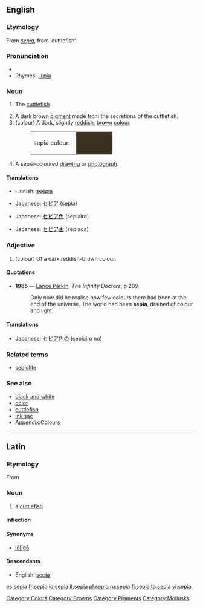 {{wikipedia}}
==English==

===Etymology===
From {{L.}} ''[[#Latin|sepia]]'', from {{AGr.}} '''{{polytonic|[[σηπία]]}}''' ‘cuttlefish’.

===Pronunciation===
*{{IPA|/ˈsiːpɪə/}}
*Rhymes: [[Rhymes:English:-iːpiə|-iːpiə]]

===Noun===
{{en-noun}}

# {{archaic}} The [[cuttlefish]].
# A dark brown [[pigment]] made from the secretions of the cuttlefish.
# (colour) A dark, slightly [[red]]dish, [[brown]] [[color|colour]].
#:<table><tr><td>sepia colour: &nbsp;</td><td bgcolor="#3B3121" width="80">&nbsp; </td></tr></table>
# A sepia-coloured [[drawing]] or [[photograph]].

====Translations====

{{trans-top|cuttlefish}}
*Finnish: [[seepia]]
{{trans-mid}}
{{trans-bottom}}

{{trans-top|pigment}}
*Japanese: [[セピア]] (sepia)
{{trans-mid}}
{{trans-bottom}}

{{trans-top|colour}}
*Japanese: [[セピア色]] (sepiairo)
{{trans-mid}}
{{trans-bottom}}

{{trans-top|drawing}}
*Japanese: [[セピア画]] (sepiaga)
{{trans-mid}}
{{trans-bottom}}

===Adjective===
{{en-adj}}

# (colour) Of a dark reddish-brown colour.

====Quotations====
*'''1985''' — [[w:Lance Parkin|Lance Parkin]], ''The Infinity Doctors'', p 209
*:Only now did he realise how few colours there had been at the end of the universe.  The world had been '''sepia''', drained of colour and light.

====Translations====
{{trans-top|colour}}
*Japanese: [[セピア色]]の (sepiairo no)
{{trans-mid}}
{{trans-bottom}}

===Related terms===
*[[sepiolite]]

===See also===
*[[black and white]]
*[[color]]
*[[cuttlefish]]
*[[ink sac]]
*[[Appendix:Colours]]

[[Category:Colors]]
[[Category:Browns]]
[[Category:Pigments]]
[[Category:Mollusks]]

----

==Latin==

===Etymology===
From {{AGr.}} {{term|σηπία||tr=sēpia|lang=grc|sc=polytonic}}

===Noun===
{{la-noun|sēpia|sepiae|sēpiae|f|first}}

# a [[cuttlefish]]

====Inflection====
{{la-decl-1st|sepi|sēpi}}

====Synonyms====
* {{sense|cuttlefish}} [[loligo#Latin|lōlīgō]]

====Descendants====
* English: [[#English|sepia]]

[[es:sepia]]
[[fr:sepia]]
[[io:sepia]]
[[it:sepia]]
[[pl:sepia]]
[[ru:sepia]]
[[fi:sepia]]
[[ta:sepia]]
[[vi:sepia]]